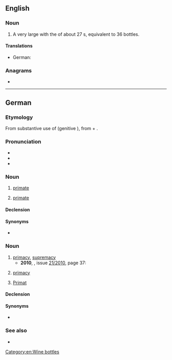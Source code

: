 {{also|primat|primát|primât}}
==English==

===Noun===
{{en-noun}}

# A very large {{l|en|champagne}} {{l|en|bottle}} with the {{l|en|capacity}} of about 27 {{l|en|liter}}s, equivalent to 36 {{l|en|standard}} bottles.

====Translations====
{{trans-top|champagne bottle}}
* German: {{t+|de|Primat}}
{{trans-mid}}
{{trans-bottom}}

===Anagrams===
* {{anagrams|en|a=aimprt|arm pit|armpit|impart}}

[[Category:en:Wine bottles]]

----

==German==

===Etymology===
From substantive use of {{bor|de|LL.|prīmās||chief; noble}} (genitive {{m|la|prīmātis}}), from {{der|de|la|prīmus|t=prime, first rank}} + {{m|la|-ās}}.

===Pronunciation===
* {{IPA|de|[pʁiˈmaːt]}}
* {{audio|de|De-Primat.ogg|Audio}}
* {{rhymes|de|aːt|s=2}}

===Noun===
{{de-noun|m.weak|f=in[for the animal]}}

# {{lb|de|ecclesiastical}} [[primate]]
# {{lb|de|zoology}} [[primate]]

====Declension====
{{de-ndecl|m.weak}}

====Synonyms====
* {{sense|ecclesiastical position}} {{l|de|Primas}}

===Noun===
{{de-noun|n:m,s:es}}

# [[primacy]], [[supremacy]]
#* '''2010''', ''{{w|Der Spiegel}}'', issue [http://www.spiegel.de/spiegel/print/index-2010-21.html 21/2010], page 37:
#*: {{quote|de|Doch das Gesetz der Demokratie gilt nur zwischen den Bürgern und ihrem Staat. In der Außenpolitik gilt traditionell das '''Primat''' der Regierung.|But the law of democracy is only in force between the citizens and their state. In foreign policy the primacy of the government is traditionally in force.}}
#: {{synonyms|de|Vorrang}}
# {{lb|de|ecclesiastical}} [[primacy]]
# {{lb|de|wine}} [[#English|Primat]]

====Declension====
{{de-ndecl|n:m,s:es}}

====Synonyms====
* {{sense|ecclesiastical station}} {{l|de|Primas}}

===See also===
* {{pedialite|lang=de}}

{{C|de|Primates|Religion}}